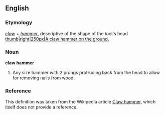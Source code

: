 ==English==
===Etymology===
''[[claw]]'' + ''[[hammer]]'', descriptive of the shape of the tool's head
[[image:hammer.jpg|thumb|right|250px|A claw hammer on the ground.]]
===Noun===
'''claw hammer'''
#Any size hammer with 2 prongs protruding back from the head to allow for removing nails from wood.

===Reference===
This definition was taken from the Wikipedia article [[Claw hammer]], which itself does not provide a reference.

{{Wikipedia}}